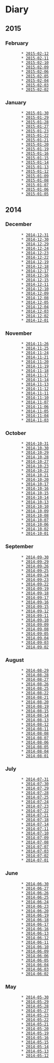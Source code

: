 = Diary =

== 2015 ==

=== February ===
        * [[2015-02-12]]
        * [[2015-02-11]]
        * [[2015-02-10]]
        * [[2015-02-09]]
        * [[2015-02-06]]
        * [[2015-02-05]]
        * [[2015-02-04]]
        * [[2015-02-03]]
        * [[2015-02-02]]

=== January ===
        * [[2015-01-30]]
        * [[2015-01-29]]
        * [[2015-01-28]]
        * [[2015-01-27]]
        * [[2015-01-23]]
        * [[2015-01-22]]
        * [[2015-01-21]]
        * [[2015-01-20]]
        * [[2015-01-19]]
        * [[2015-01-16]]
        * [[2015-01-15]]
        * [[2015-01-14]]
        * [[2015-01-13]]
        * [[2015-01-12]]
        * [[2015-01-09]]
        * [[2015-01-08]]
        * [[2015-01-07]]
        * [[2015-01-06]]
        * [[2015-01-05]]

== 2014 ==

=== December ===
        * [[2014-12-31]]
        * [[2014-12-30]]
        * [[2014-12-29]]
        * [[2014-12-24]]
        * [[2014-12-23]]
        * [[2014-12-22]]
        * [[2014-12-19]]
        * [[2014-12-18]]
        * [[2014-12-17]]
        * [[2014-12-16]]
        * [[2014-12-15]]
        * [[2014-12-11]]
        * [[2014-12-10]]
        * [[2014-12-09]]
        * [[2014-12-08]]
        * [[2014-12-05]]
        * [[2014-12-04]]
        * [[2014-12-03]]
        * [[2014-12-02]]
        * [[2014-12-01]]

=== November ===
        * [[2014-11-26]]
        * [[2014-11-25]]
        * [[2014-11-24]]
        * [[2014-11-21]]
        * [[2014-11-20]]
        * [[2014-11-19]]
        * [[2014-11-18]]
        * [[2014-11-17]]
        * [[2014-11-14]]
        * [[2014-11-13]]
        * [[2014-11-12]]
        * [[2014-11-11]]
        * [[2014-11-10]]
        * [[2014-11-07]]
        * [[2014-11-06]]
        * [[2014-11-05]]
        * [[2014-11-04]]
        * [[2014-11-03]]

=== October ===
        * [[2014-10-31]]
        * [[2014-10-30]]
        * [[2014-10-29]]
        * [[2014-10-28]]
        * [[2014-10-27]]
        * [[2014-10-23]]
        * [[2014-10-22]]
        * [[2014-10-21]]
        * [[2014-10-20]]
        * [[2014-10-17]]
        * [[2014-10-16]]
        * [[2014-10-15]]
        * [[2014-10-14]]
        * [[2014-10-13]]
        * [[2014-10-10]]
        * [[2014-10-09]]
        * [[2014-10-08]]
        * [[2014-10-07]]
        * [[2014-10-06]]
        * [[2014-10-02]]
        * [[2014-10-01]]

=== September ===
        * [[2014-09-30]]
        * [[2014-09-29]]
        * [[2014-09-26]]
        * [[2014-09-25]]
        * [[2014-09-24]]
        * [[2014-09-23]]
        * [[2014-09-22]]
        * [[2014-09-19]]
        * [[2014-09-18]]
        * [[2014-09-17]]
        * [[2014-09-16]]
        * [[2014-09-15]]
        * [[2014-09-12]]
        * [[2014-09-11]]
        * [[2014-09-10]]
        * [[2014-09-09]]
        * [[2014-09-08]]
        * [[2014-09-05]]
        * [[2014-09-04]]
        * [[2014-09-03]]
        * [[2014-09-02]]

=== August ===
        * [[2014-08-29]]
        * [[2014-08-28]]
        * [[2014-08-27]]
        * [[2014-08-26]]
        * [[2014-08-25]]
        * [[2014-08-22]]
        * [[2014-08-21]]
        * [[2014-08-20]]
        * [[2014-08-19]]
        * [[2014-08-15]]
        * [[2014-08-14]]
        * [[2014-08-13]]
        * [[2014-08-12]]
        * [[2014-08-11]]
        * [[2014-08-08]]
        * [[2014-08-07]]
        * [[2014-08-06]]
        * [[2014-08-05]]
        * [[2014-08-04]]
        * [[2014-08-01]]

=== July ===
        * [[2014-07-31]]
        * [[2014-07-30]]
        * [[2014-07-29]]
        * [[2014-07-28]]
        * [[2014-07-25]]
        * [[2014-07-24]]
        * [[2014-07-23]]
        * [[2014-07-22]]
        * [[2014-07-21]]
        * [[2014-07-18]]
        * [[2014-07-14]]
        * [[2014-07-11]]
        * [[2014-07-10]]
        * [[2014-07-09]]
        * [[2014-07-08]]
        * [[2014-07-07]]
        * [[2014-07-03]]
        * [[2014-07-02]]
        * [[2014-07-01]]

=== June ===
        * [[2014-06-30]]
        * [[2014-06-27]]
        * [[2014-06-26]]
        * [[2014-06-25]]
        * [[2014-06-24]]
        * [[2014-06-23]]
        * [[2014-06-20]]
        * [[2014-06-19]]
        * [[2014-06-18]]
        * [[2014-06-17]]
        * [[2014-06-16]]
        * [[2014-06-13]]
        * [[2014-06-12]]
        * [[2014-06-11]]
        * [[2014-06-10]]
        * [[2014-06-09]]
        * [[2014-06-06]]
        * [[2014-06-05]]
        * [[2014-06-04]]
        * [[2014-06-03]]
        * [[2014-06-02]]

=== May ===
        * [[2014-05-30]]
        * [[2014-05-29]]
        * [[2014-05-28]]
        * [[2014-05-27]]
        * [[2014-05-23]]
        * [[2014-05-22]]
        * [[2014-05-21]]
        * [[2014-05-20]]
        * [[2014-05-19]]
        * [[2014-05-16]]
        * [[2014-05-15]]
        * [[2014-05-14]]
        * [[2014-05-13]]
        * [[2014-05-12]]

